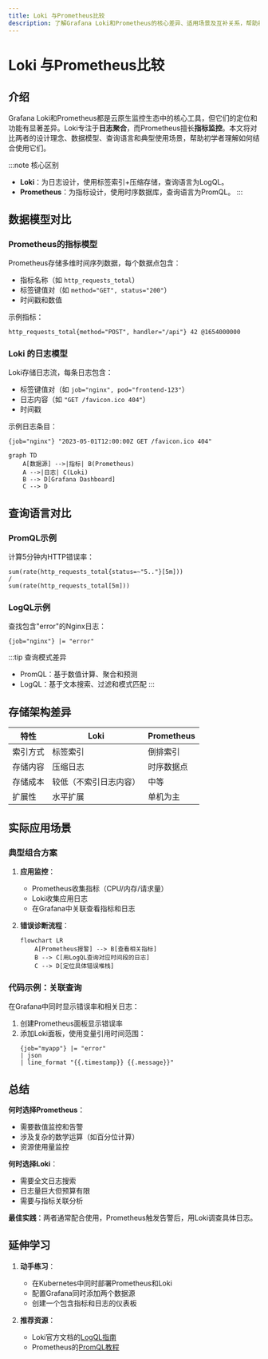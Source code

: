 ```yaml
---
title: Loki 与Prometheus比较
description: 了解Grafana Loki和Prometheus的核心差异、适用场景及互补关系，帮助初学者选择适合的监控工具。
---
```


# Loki 与Prometheus比较

## 介绍

Grafana Loki和Prometheus都是云原生监控生态中的核心工具，但它们的定位和功能有显著差异。Loki专注于**日志聚合**，而Prometheus擅长**指标监控**。本文将对比两者的设计理念、数据模型、查询语言和典型使用场景，帮助初学者理解如何结合使用它们。

:::note 核心区别
- **Loki**：为日志设计，使用标签索引+压缩存储，查询语言为LogQL。
- **Prometheus**：为指标设计，使用时序数据库，查询语言为PromQL。
:::

## 数据模型对比

### Prometheus的指标模型
Prometheus存储多维时间序列数据，每个数据点包含：
- 指标名称（如 `http_requests_total`）
- 标签键值对（如 `method="GET", status="200"`）
- 时间戳和数值

示例指标：
```promql
http_requests_total{method="POST", handler="/api"} 42 @1654000000
```

### Loki 的日志模型
Loki存储日志流，每条日志包含：
- 标签键值对（如 `job="nginx", pod="frontend-123"`）
- 日志内容（如 `"GET /favicon.ico 404"`）
- 时间戳

示例日志条目：
```log
{job="nginx"} "2023-05-01T12:00:00Z GET /favicon.ico 404"
```

```mermaid
graph TD
    A[数据源] -->|指标| B(Prometheus)
    A -->|日志| C(Loki)
    B --> D[Grafana Dashboard]
    C --> D
```

## 查询语言对比

### PromQL示例
计算5分钟内HTTP错误率：
```promql
sum(rate(http_requests_total{status=~"5.."}[5m])) 
/ 
sum(rate(http_requests_total[5m]))
```

### LogQL示例
查找包含"error"的Nginx日志：
```logql
{job="nginx"} |= "error"
```

:::tip 查询模式差异
- PromQL：基于数值计算、聚合和预测
- LogQL：基于文本搜索、过滤和模式匹配
:::

## 存储架构差异

| 特性         | Loki                  | Prometheus            |
|--------------|-----------------------|-----------------------|
| 索引方式     | 标签索引              | 倒排索引              |
| 存储内容     | 压缩日志              | 时序数据点            |
| 存储成本     | 较低（不索引日志内容）| 中等                  |
| 扩展性       | 水平扩展              | 单机为主              |

## 实际应用场景

### 典型组合方案
1. **应用监控**：
   - Prometheus收集指标（CPU/内存/请求量）
   - Loki收集应用日志
   - 在Grafana中关联查看指标和日志

2. **错误诊断流程**：
   ```mermaid
   flowchart LR
       A[Prometheus报警] --> B[查看相关指标]
       B --> C[用LogQL查询对应时间段的日志]
       C --> D[定位具体错误堆栈]
   ```

### 代码示例：关联查询
在Grafana中同时显示错误率和相关日志：
1. 创建Prometheus面板显示错误率
2. 添加Loki面板，使用变量引用时间范围：
   ```logql
   {job="myapp"} |= "error" 
   | json 
   | line_format "{{.timestamp}} {{.message}}"
   ```

## 总结

**何时选择Prometheus**：
- 需要数值监控和告警
- 涉及复杂的数学运算（如百分位计算）
- 资源使用量监控

**何时选择Loki**：
- 需要全文日志搜索
- 日志量巨大但预算有限
- 需要与指标关联分析

**最佳实践**：两者通常配合使用，Prometheus触发告警后，用Loki调查具体日志。

## 延伸学习

1. **动手练习**：
   - 在Kubernetes中同时部署Prometheus和Loki
   - 配置Grafana同时添加两个数据源
   - 创建一个包含指标和日志的仪表板

2. **推荐资源**：
   - Loki官方文档的[LogQL指南](https://grafana.com/docs/loki/latest/logql/)
   - Prometheus的[PromQL教程](https://prometheus.io/docs/prometheus/latest/querying/basics/)